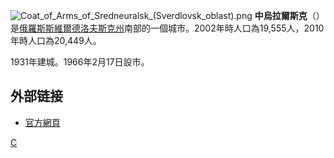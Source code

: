 {{coord|56|59|N|60|28|E|display=title}}
[[File:Coat_of_Arms_of_Sredneuralsk_(Sverdlovsk_oblast).png|right]]
'''中烏拉爾斯克'''（{{lang-ru|Среднеура́льск}}）是[[俄羅斯|俄羅斯]][[斯維爾德洛夫斯克州|斯維爾德洛夫斯克州]]南部的一個城市。2002年時人口為19,555人，2010年時人口為20,449人。

1931年建城。1966年2月17日設市。

==外部链接==
* [http://sredneuralsk.ru/ 官方網頁]{{Wayback|url=http://sredneuralsk.ru/ |date=20080527185531 }}

{{斯維爾德洛夫斯克州城市}}

[[Category:斯維爾德洛夫斯克州城市|С]]